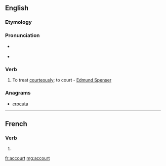 ==English==

===Etymology===
{{prefix|ac|gloss1=to|court}}

===Pronunciation===
* {{a|RP}} {{IPA|/əˈkɔːt/}}

* {{audio|en-us-accourt.ogg|Audio (US)}}

===Verb===
{{en-verb}}

# {{obsolete}} To treat [[courteously]]; to court - [[w:Edmund Spenser|Edmund Spenser]]

===Anagrams===
* [[crocuta#English|crocuta]]


----

==French==

===Verb===
{{fr-verb-form}}

# {{conjugation of|accourir||3|s|pres|ind|lang=fr}}

[[fr:accourt]]
[[mg:accourt]]